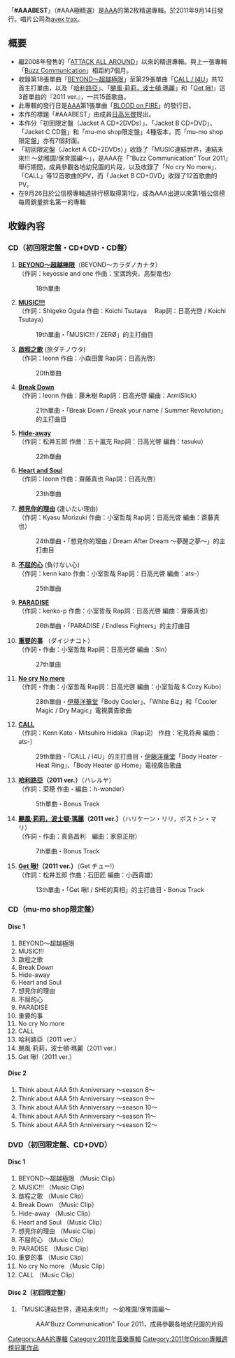 {{Multiple issues|
{{unreferenced|time=2011-06-29T06:06:19+00:00}}
{{Notability Unreferenced|time=2020-02-22T07:40:54+00:00}}
}}
{{DISPLAYTITLE:#AAABEST}}
{{Infobox Album
| Name = #AAABEST<br />#AAA極精選
| Cover = AAA - AAABEST 2.jpg
| Artist = [[AAA_(團體)|AAA]]
| Type = 精選輯
| Released = 2011年9月14日
| Recorded = 2008年 - 2011年
| Genre = [[J-POP|J-POP]]
| Length = 
| Label = [[avex_trax|avex trax]]
| Producer = masato max matsuura
| Certification  = * 金（[[日本唱片協會|日本唱片協會]]）
| Chart position = * 週間最高排名第1位<small>（[[Oricon公信榜|Oricon]]）</small> 
* 2011年9月度月排名第3名
* 2011年度年排名第65位
| Reviews = 
| Last album            = [[Buzz_Communication|Buzz Communication]]<br />2011年
| This album            = '''#AAABEST'''<br />2011年
| Next album            = [[Another_side_of_＃AAABEST|Another side of #AAABEST]] <br />2012年
| Misc           = {{Singles
 | Name          = #AAABEST
 | Type          = 精選輯
 | Single 1      = [[No_cry_No_more|No cry No more]]
 | Single 1 date = 2011年6月22日
 | Single 2      = [[CALL_/_I4U|CALL / I4U]]
 | Single 2 date = 2010年8月31日
}}
}}
「'''#AAABEST'''」（#AAA極精選）是[[AAA_(團體)|AAA]]的第2枚精選專輯。於2011年9月14日發行。唱片公司為[[avex_trax|avex trax]]。

== 概要 ==
* 繼2008年發售的「[[ATTACK_ALL_AROUND_(AAA專輯)|ATTACK ALL AROUND]]」以來的精選專輯。與上一張專輯「[[Buzz_Communication|Buzz Communication]]」相距約7個月。
* 收錄第18張單曲「[[BEYOND～超越極限|BEYOND～超越極限]]」至第29張單曲「[[CALL_/_I4U|CALL / I4U]]」共12首主打單曲，以及「[[哈利路亞_(AAA單曲)|哈利路亞]]」、「[[颶風·莉莉，波士頓·瑪麗|颶風·莉莉，波士頓·瑪麗]]」和「[[Get_啾!_/_SHE的真相|Get 啾!]]」這3首單曲的『2011 ver.』，一共15首歌曲。
* 此專輯的發行日是[[AAA_(團體)|AAA]]第1張單曲「[[BLOOD_on_FIRE|BLOOD on FIRE]]」的發行日。
* 本作的標題「#AAABEST」由成員[[日高光啓|日高光啓]]提出。
* 本作分「初回限定盤（Jacket A CD+2DVDs）」、「Jacket B CD+DVD」、「Jacket C CD盤」和「mu-mo shop限定盤」4種版本，而「mu-mo shop限定盤」亦有7個封面。
* 「初回限定盤（Jacket A CD+2DVDs）」收錄了「MUSIC連結世界，連結未來!!! ～幼稚園/保育園編～」，是AAA在「“Buzz Communication” Tour 2011」舉行期間，成員參觀各地幼兒園的片段，以及收錄了「No cry No more」、「CALL」等12首歌曲的PV，而「Jacket B CD+DVD」收錄了12首歌曲的PV。
* 在9月26日於公信榜專輯週排行榜取得第1位，成為AAA出道以來第1張公信榜每周銷量排名第一的專輯

==收錄內容==
===CD（初回限定盤・CD+DVD・CD盤）===
# '''[[BEYOND～超越極限|BEYOND～超越極限]]'''（BEYOND～カラダノカナタ）<br/>（作詞：keyossie and one 作曲：宝満玲央、高梨竜也）
#:18th單曲
# '''[[MUSIC!!!_/_ZERO|MUSIC!!!]]'''<br/>（作詞：Shigeko Ogula 作曲：Koichi Tsutaya　 Rap詞：日高光啓 / Koichi Tsutaya）
#:19th單曲・「MUSIC!!! / ZERØ」的主打曲目
# '''[[啟程之歌_(AAA單曲)|啟程之歌]]''' (旅ダチノウタ)<br/>（作詞：leonn 作曲：小森田實 Rap詞：日高光啓）
#:20th單曲
# '''[[Break_Down_/_Break_your_name_/_Summer_Revolution|Break Down]]'''<br/>（作詞：leonn 作曲：藤末樹 Rap詞：日高光啓 編曲：ArmiSlick）
#:21th單曲・「Break Down / Break your name / Summer Revolution」的主打曲目
# '''[[Hide-away|Hide-away]]'''<br/>（作詞：松井五郎 作曲：五十嵐充 Rap詞：日高光啓 編曲：tasuku）
#:22th單曲
# '''[[Heart_and_Soul_(AAA單曲)|Heart and Soul]]'''<br/>（作詞：leonn 作曲：齋藤真也 Rap詞：日高光啓）
#:23th單曲
# '''[[想見你的理由_/_Dream_After_Dream_～夢醒之夢～|想見你的理由]]''' (逢いたい理由)<br/>（作詞：Kyasu Morizuki 作曲：小室哲哉 Rap詞：日高光啓 編曲：斎藤真也）
#:24th單曲・「想見你的理由 / Dream After Dream ～夢醒之夢～」的主打曲目
# '''[[不屈的心|不屈的心]]''' (負けない心)<br/>（作詞：kenn kato 作曲：小室哲哉 Rap詞：日高光啓 編曲：ats-）
#:25th單曲
# '''[[PARADISE_/_Endless_Fighters|PARADISE]]'''<br/>（作詞：kenko-p 作曲：小室哲哉 Rap詞：日高光啓 編曲：齋藤真也）
#:26th單曲・「PARADISE / Endless Fighters」的主打曲目
# '''[[重要的事|重要的事]]''' （ダイジナコト）<br/>（作詞・作曲：小室哲哉 Rap詞：日高光啓 編曲：Sin）
#:27th單曲
# '''[[No_cry_No_more|No cry No more]]'''<br/>（作詞・作曲：小室哲哉 Rap詞：日高光啓 編曲：小室哲哉 & Cozy Kubo）
#:28th單曲・[[伊藤洋華堂|伊藤洋華堂]]「Body Cooler」、「White Biz」和「Cooler Magic / Dry Magic」電視廣告歌曲
# '''[[CALL_/_I4U|CALL]]'''<br/>（作詞：Kenn Kato・Mitsuhiro Hidaka（Rap词） 作曲：宅見将典 編曲：ats-）
#:29th單曲・「CALL / I4U」的主打曲目・[[伊藤洋華堂|伊藤洋華堂]]「Body Heater - Heat Ring」、「Body Heater @ Home」電視廣告歌曲
# '''[[哈利路亞_(AAA單曲)|哈利路亞]]（2011 ver.）'''（ハレルヤ）<br/>（作詞：菜穂 作曲・編曲：h-wonder）
#:5th單曲・Bonus Track
# '''[[颶風·莉莉，波士頓·瑪麗|颶風·莉莉，波士頓·瑪麗]]（2011 ver.）'''（ハリケーン・リリ，ボストン・マリ）<br/>（作詞・作曲：真島昌利　編曲：家原正樹）
#:7th單曲・Bonus Track
# '''[[Get_啾!_/_SHE的真相|Get 啾!]]（2011 ver.）'''（Get チュー!）<br/>（作詞：松井五郎 作曲：石田匠 編曲：小西貴雄）
#:13th單曲・「Get 啾! / SHE的真相」的主打曲目・Bonus Track

===CD（mu-mo shop限定盤）===
====Disc 1====
#BEYOND～超越極限
#MUSIC!!!
#啟程之歌
#Break Down
#Hide-away
#Heart and Soul
#想見你的理由
#不屈的心
#PARADISE
#重要的事
#No cry No more
#CALL
#哈利路亞（2011 ver.）
#颶風·莉莉，波士頓·瑪麗（2011 ver.）
#Get 啾!（2011 ver.）

====Disc 2====
#Think about AAA 5th Anniversary 〜season 8〜
#Think about AAA 5th Anniversary 〜season 9〜
#Think about AAA 5th Anniversary 〜season 10〜
#Think about AAA 5th Anniversary 〜season 11〜
#Think about AAA 5th Anniversary 〜season 12〜



===DVD（初回限定盤、CD+DVD）===
====Disc 1====
#BEYOND～超越極限 （Music Clip）
#MUSIC!!! （Music Clip）
#啟程之歌 （Music Clip）
#Break Down （Music Clip）
#Hide-away （Music Clip）
#Heart and Soul （Music Clip）
#想見你的理由 （Music Clip）
#不屈的心 （Music Clip）
#PARADISE （Music Clip）
#重要的事 （Music Clip）
#No cry No more （Music Clip）
#CALL （Music Clip）

====Disc 2（初回限定盤）====
#「MUSIC連結世界，連結未來!!!」 ～幼稚園/保育園編～
#:AAA“Buzz Communication” Tour 2011，成員參觀各地幼兒園的片段

{{AAA}}
{{Oricon專輯週榜冠軍 (2011年)|2011年9月26日}}

{{DEFAULTSORT:Aaa Best}}
[[Category:AAA的專輯|Category:AAA的專輯]]
[[Category:2011年音樂專輯|Category:2011年音樂專輯]]
[[Category:2011年Oricon專輯週榜冠軍作品|Category:2011年Oricon專輯週榜冠軍作品]]